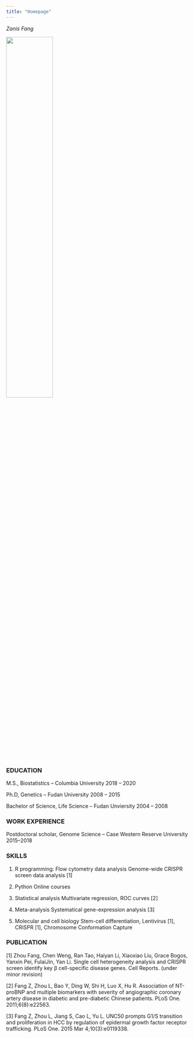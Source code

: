 ```yaml
---
title: "Homepage"
---
```


*Zanis Fang*

<img src="./image/myself.JPG" style="width:50%">

### EDUCATION
M.S., Biostatistics – Columbia University	2018 – 2020

Ph.D, Genetics – Fudan University	2008 – 2015

Bachelor of Science, Life Science – Fudan Unviersity 	2004 – 2008

### WORK EXPERIENCE

Postdoctoral scholar, Genome Science – Case Western Reserve University	2015–2018

### SKILLS

1. R programming:
Flow cytometry data analysis
Genome-wide CRISPR screen data analysis [1]

2. Python
Online courses

3. Statistical analysis
Multivariate regression, ROC curves [2]

4. Meta-analysis
Systematical gene-expression analysis [3]

5. Molecular and cell biology
Stem-cell differentiation, Lentivirus [1], CRISPR [1], Chromosome Conformation Capture

### PUBLICATION
[1] Zhou Fang, Chen Weng, Ran Tao, Haiyan Li, Xiaoxiao Liu, Grace Bogos, Yanxin Pei, FulaiJin, Yan Li. Single cell heterogeneity analysis and CRISPR screen identify key β cell-specific disease genes. Cell Reports. (under minor revision)

[2] Fang Z, Zhou L, Bao Y, Ding W, Shi H, Luo X, Hu R. Association of NT-proBNP and multiple biomarkers with severity of angiographic coronary artery disease in diabetic and pre-diabetic Chinese patients. PLoS One. 2011;6(8):e22563.

[3] Fang Z, Zhou L, Jiang S, Cao L, Yu L. UNC50 prompts G1/S transition and proliferation in HCC by regulation of epidermal growth factor receptor trafficking. PLoS One. 2015 Mar 4;10(3):e0119338.
